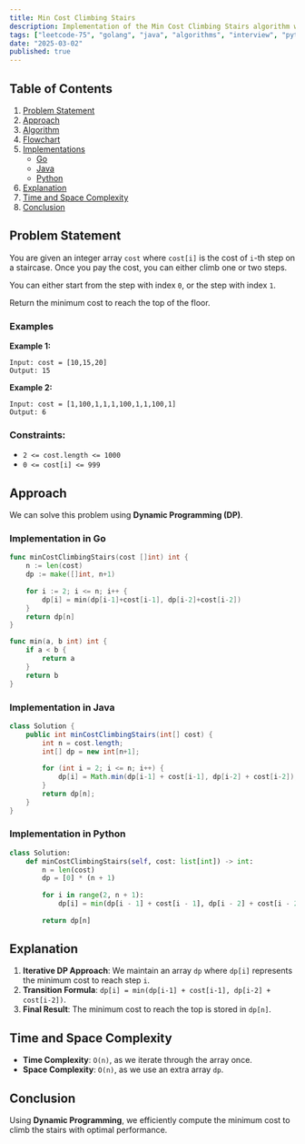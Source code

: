 ```yaml
---
title: Min Cost Climbing Stairs
description: Implementation of the Min Cost Climbing Stairs algorithm with Go and Java.
tags: ["leetcode-75", "golang", "java", "algorithms", "interview", "python", "leetcode"]
date: "2025-03-02"
published: true
---
```


## Table of Contents

1. [Problem Statement](#problem-statement)
2. [Approach](#approach)
3. [Algorithm](#algorithm)
4. [Flowchart](#flowchart)
5. [Implementations](#implementations)
   - [Go](#implementation-in-go)
   - [Java](#implementation-in-java)
   - [Python](#implementation-in-python)
6. [Explanation](#explanation)
7. [Time and Space Complexity](#time-and-space-complexity)
8. [Conclusion](#conclusion)

## Problem Statement


You are given an integer array `cost` where `cost[i]` is the cost of `i`-th step on a staircase. Once you pay the cost, you can either climb one or two steps.

You can either start from the step with index `0`, or the step with index `1`.

Return the minimum cost to reach the top of the floor.

### Examples

**Example 1:**

```
Input: cost = [10,15,20]
Output: 15
```

**Example 2:**

```
Input: cost = [1,100,1,1,1,100,1,1,100,1]
Output: 6
```

### Constraints:

- `2 <= cost.length <= 1000`
- `0 <= cost[i] <= 999`

## Approach

We can solve this problem using **Dynamic Programming (DP)**.

### Implementation in Go

```go
func minCostClimbingStairs(cost []int) int {
    n := len(cost)
    dp := make([]int, n+1)
    
    for i := 2; i <= n; i++ {
        dp[i] = min(dp[i-1]+cost[i-1], dp[i-2]+cost[i-2])
    }
    return dp[n]
}

func min(a, b int) int {
    if a < b {
        return a
    }
    return b
}
```

### Implementation in Java

```java
class Solution {
    public int minCostClimbingStairs(int[] cost) {
        int n = cost.length;
        int[] dp = new int[n+1];
        
        for (int i = 2; i <= n; i++) {
            dp[i] = Math.min(dp[i-1] + cost[i-1], dp[i-2] + cost[i-2]);
        }
        return dp[n];
    }
}
```

### Implementation in Python

```python
class Solution:
    def minCostClimbingStairs(self, cost: list[int]) -> int:
        n = len(cost)
        dp = [0] * (n + 1)
        
        for i in range(2, n + 1):
            dp[i] = min(dp[i - 1] + cost[i - 1], dp[i - 2] + cost[i - 2])
        
        return dp[n]
```


## Explanation

1. **Iterative DP Approach**: We maintain an array `dp` where `dp[i]` represents the minimum cost to reach step `i`.
2. **Transition Formula**: `dp[i] = min(dp[i-1] + cost[i-1], dp[i-2] + cost[i-2])`.
3. **Final Result**: The minimum cost to reach the top is stored in `dp[n]`.

## Time and Space Complexity

- **Time Complexity**: `O(n)`, as we iterate through the array once.
- **Space Complexity**: `O(n)`, as we use an extra array `dp`.

## Conclusion

Using **Dynamic Programming**, we efficiently compute the minimum cost to climb the stairs with optimal performance.


